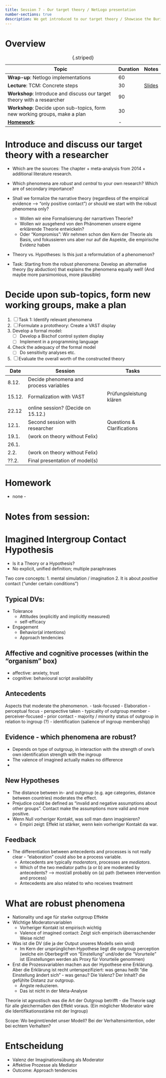 ---
title: Session 7 - Our target theory / NetLogo presentation
number-sections: true
description: We get introduced to our target theory / Showcase the Buri ABM
---

# Overview

| Topic                                                                      | Duration | Notes |
| -------------------------------------------------------------------------- | -------- | ----- |
| **Wrap-up**: Netlogo implementations                                       | 60       |       |
| **Lecture**: TCM: Concrete steps                                           | 30       | [Slides](../lectures/TCM/TCM.qmd) |
| **Workshop**: Introduce and discuss our target theory with a researcher    | 90       |       |
| **Workshop**: Decide upon sub-topics, form new working groups, make a plan | 30       |       |
| **[Homework]**:                                                            | -        |       |

: {.striped}


# Introduce and discuss our target theory with a researcher

- Which are the sources: The chapter + meta-analysis from 2014 + additional literature research.
- Which phenomena are *robust* and *central* to your own research? Which are of secondary importance?
- Shall we formalize the narrative theory (regardless of the empirical evidence --> "only positive contact") *or* should we start with the robust phenomena only?
    - Wollen wir eine Formalisierung der narrartiven Theorie?
    - Wollen wir ausgehend von den Phänomenen unsere eigene erklärende Theorie entwickeln?
    - Oder "Kompromiss": Wir nehmen schon den Kern der Theorie als Basis, und fokussieren uns aber nur auf die Aspekte, die empirische Evidenz haben
- Theory vs. Hypotheses: Is this just a reformulation of a phenomenon?

- Task: Starting from the robust phenomena: Develop an alternative theory (by abduction) that explains the phenomena equally well! (And maybe more parsimonious, more plausible)



# Decide upon sub-topics, form new working groups, make a plan

1. [ ] Task 1: Identify relevant phenomena
2. [ ] Formulate a prototheory: Create a VAST display
3. Develop a formal model:
   - [ ] Develop a Bischof control system display
   - [ ] Implement in a programming language
4. Check the adequacy of the formal model
   - [ ] Do sensitivity analyses etc.
5. [ ] Evaluate the overall worth of the constructed theory


| Date   | Session                                | Tasks                      |
| ------ | -------------------------------------- | -------------------------- |
| 8.12.  | Decide phenomena and process variables |                            |
| 15.12. | Formalization with VAST                | Prüfungsleistung klären    |
| 22.12  | online session? (Decide on 15.12.)     |                            |
| 12.1.  | Second session with researcher         | Questions & Clarifications |
| 19.1.  | (work on theory without Felix)         |                            |
| 26.1.  |                                        |                            |
| 2.2.   | (work on theory without Felix)         |                            |
| ??.2.  | Final presentation of model(s)         |                            |


# Homework

- none -

# Notes from session:

# Imagined Intergroup Contact Hypothesis

- Is it a Theory or a Hypothesis?
- No explicit, unified definition; multiple paraphrases

Two core concepts:
1. mental simulation / imagination
2. It is about *positive* contact ("under certain conditions")


## Typical DVs:
- Tolerance
    - Attitudes (explicitly and implicitly measured)
    - self-efficacy
- Engagement
    - Behavior(al intentions)
    - Approach tendencies


## Affective and cognitive processes (within the "organism" box)
- affective: anxiety, trust
- cognitive: behavioural script availability

## Antecedents
Aspects that moderate the phenomenon.
- task-focused
    - Elaboration
    - perceptual focus
    - perspective taken
    - typicality of outgroup member
- perceiver-focused
    - prior contact
    - majority / minority status of outgroup in relation to ingroup (?)
    - identification (salience of ingroup membership)


## Evidence - which phenomena are robust?

- Depends on type of outgroup, in interaction with the strength of one's own identification strength with the ingroup
- The valence of imagined actually makes no difference
- 


## New Hypotheses

- The distance between in- and outgroup (e.g. age categories, distance between countries) moderates the effect.
- Prejudice could be defined as "invalid and negative assumptions about other groups". Contact make the assumptions more valid and more positive.
- Wenn Null vorheriger Kontakt, was soll man dann imaginieren?
    - Empiri zeigt: Effekt ist stärker, wenn kein vorheriger Kontakt da war.

## Feedback

- The differentiation between antecedents and processes is not really clear - "elaboration" could also be a process variable.
    - Antecedents are typically *moderators*, processes are *mediators*.
    - Which of the two mediator paths (a or b) are moderated by antecedents? --> most/all probably on (a) path (between intervention and process)
    - Antecedents are also related to who receives treatment

# What are robust phenomena

- Nationality und age für starke outgroup Effekte
- Wichtige Moderatorvariablen
    - Vorheriger Kontakt ist empirisch wichtig
    - Valence of imagined contact: Zeigt sich empirisch überraschender Weise nicht!
- Was ist die DV (die ja der Output unseres Modells sein wird)
    - Im Kern der ursprünglichen Hypothese liegt die outgroup perception (welche ein Oberbegriff von "Einstellung" und/oder die "Vorurteile" ist (Einstellungen werden als Proxy für Vorurteile genommen)
- Erst die Prozessvariablen machen aus der Hypothese eine Erklärung. Aber die Erklärung ist recht unterspezifiziert: was genau heißt "die Einstellung ändert sich" - was genau? Die Valenz? Der Inhalt? die gefühlte Distanz zur outgroup.
    - Ängste reduzieren.
    - Das ist nicht in der Meta-Analyse

Theorie ist agnostisch was die Art der Outgroup betrifft - die Theorie sagt für alle gleichermaßen den Effekt voraus.
(Ein möglicher Moderator wäre die Identifikationsstärke mit der Ingroup)

Scope: Wo beginnt/endet unser Modell?
Bei der Verhaltensintention, oder bei echtem Verhalten?

# Entscheidung

- Valenz der Imaginationsübung als Moderator
- Affektive Prozesse als Mediator
- Outcome: Approach tendencies